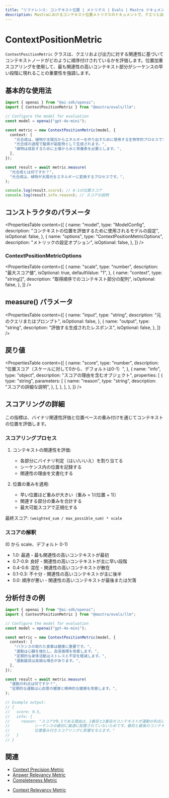 ```yaml
---
title: "リファレンス: コンテキスト位置 | メトリクス | Evals | Mastra ドキュメント"
description: Mastraにおけるコンテキスト位置メトリクスのドキュメントで、クエリと出力に対する関連性に基づいてコンテキストノードの順序を評価します。
---
```


# ContextPositionMetric

`ContextPositionMetric` クラスは、クエリおよび出力に対する関連性に基づいてコンテキストノードがどのように順序付けされているかを評価します。位置加重スコアリングを使用して、最も関連性の高いコンテキスト部分がシーケンスの早い段階に現れることの重要性を強調します。

## 基本的な使用法

```typescript
import { openai } from "@ai-sdk/openai";
import { ContextPositionMetric } from "@mastra/evals/llm";

// Configure the model for evaluation
const model = openai("gpt-4o-mini");

const metric = new ContextPositionMetric(model, {
  context: [
    "光合成は、植物が太陽光からエネルギーを作り出すために使用する生物学的プロセスです。",
    "光合成の過程で酸素が副産物として生成されます。",
    "植物は成長するために土壌から水と栄養素を必要とします。",
  ],
});

const result = await metric.measure(
  "光合成とは何ですか？",
  "光合成は、植物が太陽光をエネルギーに変換するプロセスです。",
);

console.log(result.score); // 0-1の位置スコア
console.log(result.info.reason); // スコアの説明
```

## コンストラクタのパラメータ

<PropertiesTable
  content={[
    {
      name: "model",
      type: "ModelConfig",
      description: "コンテキストの位置を評価するために使用されるモデルの設定",
      isOptional: false,
    },
    {
      name: "options",
      type: "ContextPositionMetricOptions",
      description: "メトリックの設定オプション",
      isOptional: false,
    },
  ]}
/>

### ContextPositionMetricOptions

<PropertiesTable
  content={[
    {
      name: "scale",
      type: "number",
      description: "最大スコア値",
      isOptional: true,
      defaultValue: "1",
    },
    {
      name: "context",
      type: "string[]",
      description: "取得順序でのコンテキスト部分の配列",
      isOptional: false,
    },
  ]}
/>

## measure() パラメータ

<PropertiesTable
  content={[
    {
      name: "input",
      type: "string",
      description: "元のクエリまたはプロンプト",
      isOptional: false,
    },
    {
      name: "output",
      type: "string",
      description: "評価する生成されたレスポンス",
      isOptional: false,
    },
  ]}
/>

## 戻り値

<PropertiesTable
  content={[
    {
      name: "score",
      type: "number",
      description: "位置スコア（スケールに対して0から、デフォルトは0-1）",
    },
    {
      name: "info",
      type: "object",
      description: "スコアの理由を含むオブジェクト",
      properties: [
        {
          type: "string",
          parameters: [
            {
              name: "reason",
              type: "string",
              description: "スコアの詳細な説明",
            },
          ],
        },
      ],
    },
  ]}
/>

## スコアリングの詳細

この指標は、バイナリ関連性評価と位置ベースの重み付けを通じてコンテキストの位置を評価します。

### スコアリングプロセス

1. コンテキストの関連性を評価:

   - 各部分にバイナリ判定（はい/いいえ）を割り当てる
   - シーケンス内の位置を記録する
   - 関連性の理由を文書化する

2. 位置の重みを適用:
   - 早い位置ほど重みが大きい（重み = 1/(位置 + 1)）
   - 関連する部分の重みを合計する
   - 最大可能スコアで正規化する

最終スコア: `(weighted_sum / max_possible_sum) * scale`

### スコアの解釈

(0 から scale、デフォルト 0-1)

- 1.0: 最適 - 最も関連性の高いコンテキストが最初
- 0.7-0.9: 良好 - 関連性の高いコンテキストが主に早い段階
- 0.4-0.6: 混在 - 関連性の高いコンテキストが散在
- 0.1-0.3: 不十分 - 関連性の高いコンテキストが主に後半
- 0.0: 順序が悪い - 関連性の高いコンテキストが最後または欠落

## 分析付きの例

```typescript
import { openai } from "@ai-sdk/openai";
import { ContextPositionMetric } from "@mastra/evals/llm";

// Configure the model for evaluation
const model = openai("gpt-4o-mini");

const metric = new ContextPositionMetric(model, {
  context: [
    "バランスの取れた食事は健康に重要です。",
    "運動は心臓を強化し、血液循環を改善します。",
    "定期的な身体活動はストレスと不安を軽減します。",
    "運動器具は高価な場合があります。",
  ],
});

const result = await metric.measure(
  "運動の利点は何ですか？",
  "定期的な運動は心血管の健康と精神的な健康を改善します。",
);

// Example output:
// {
//   score: 0.5,
//   info: {
//     reason: "スコアが0.5である理由は、2番目と3番目のコンテキストが運動の利点に非常に関連しているが、
//           シーケンスの最初に最適に配置されていないためです。最初と最後のコンテキストはクエリに関連しておらず、
//           位置重み付きスコアリングに影響を与えます。"
//   }
// }
```

## 関連

- [Context Precision Metric](./context-precision)
- [Answer Relevancy Metric](./answer-relevancy)
- [Completeness Metric](./completeness)

* [Context Relevancy Metric](./context-relevancy)
